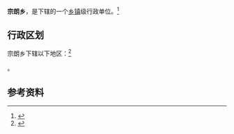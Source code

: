 {{中国乡级行政区|65/31/26/212/000}}

'''宗朗乡'''，是{{PRC admin/fullname|65/31/26/212/000|3}}下辖的一个[[乡镇|乡镇]]级行政单位。<ref>{{PRC admin/ref sgc|{{PRC admin/parent|65/31/26/212/000}}}}</ref>

== 行政区划 ==

宗朗乡下辖以下地区：<ref>{{PRC admin/ref sgc|65/31/26/212/000}}</ref>

{{PRC admin/children|65/31/26/212/000}}。

== 参考资料 ==

{{reflist}}

{{行政区划小作品}}
{{PRC admin/navcat|65/31/26/212/000}}
